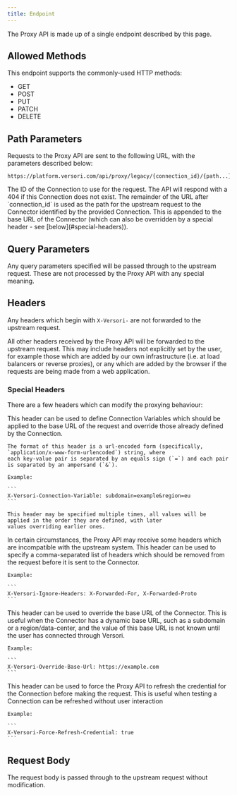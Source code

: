 ```yaml
---
title: Endpoint
---
```


The Proxy API is made up of a single endpoint described by this page.

## Allowed Methods

This endpoint supports the commonly-used HTTP methods:

- GET
- POST
- PUT
- PATCH
- DELETE

## Path Parameters

Requests to the Proxy API are sent to the following URL, with the parameters described below:

```
https://platform.versori.com/api/proxy/legacy/{connection_id}/{path...}
```

<ParamField path="connection_id" type="string">
    The ID of the Connection to use for the request. The API will respond with a 404 if this Connection does not exist.
</ParamField>

<ParamField path="path..." type="string">
    The remainder of the URL after `connection_id` is used as the path for the upstream request to the Connector
    identified by the provided Connection. This is appended to the base URL of the Connector (which can also be
    overridden by a special header - see [below](#special-headers)).
</ParamField>

## Query Parameters

Any query parameters specified will be passed through to the upstream request. These are not processed by the Proxy API
with any special meaning.

## Headers

Any headers which begin with `X-Versori-` are not forwarded to the upstream request.

All other headers received by the Proxy API will be forwarded to the upstream request. This may include headers not
explicitly set by the user, for example those which are added by our own infrastructure (i.e. at load balancers or
reverse proxies), or any which are added by the browser if the requests are being made from a web application.

### Special Headers

There are a few headers which can modify the proxying behaviour:

<ParamField header="X-Versori-Connection-Variable" type="string">
    This header can be used to define Connection Variables which should be applied to the base URL of the request and
    override those already defined by the Connection.

    The format of this header is a url-encoded form (specifically, `application/x-www-form-urlencoded`) string, where
    each key-value pair is separated by an equals sign (`=`) and each pair is separated by an ampersand (`&`).

    Example:

    ```
    X-Versori-Connection-Variable: subdomain=example&region=eu
    ```

    This header may be specified multiple times, all values will be applied in the order they are defined, with later
    values overriding earlier ones.

</ParamField>

<ParamField header="X-Versori-Ignore-Headers" type="string" >
    In certain circumstances, the Proxy API may receive some headers which are incompatible with the upstream system.
    This header can be used to specify a comma-separated list of headers which should be removed from the request before
    it is sent to the Connector.

    Example:

    ```
    X-Versori-Ignore-Headers: X-Forwarded-For, X-Forwarded-Proto
    ```

</ParamField>

<ParamField header="X-Versori-Override-Base-Url" type="string">
    This header can be used to override the base URL of the Connector. This is useful when the Connector has a dynamic
    base URL, such as a subdomain or a region/data-center, and the value of this base URL is not known until the user
    has connected through Versori.

    Example:

    ```
    X-Versori-Override-Base-Url: https://example.com
    ```

</ParamField>

<ParamField header="X-Versori-Force-Refresh-Credential" type="boolean">
    This header can be used to force the Proxy API to refresh the credential for the Connection before making the
    request. This is useful when testing a Connection can be refreshed without user interaction

    Example:

    ```
    X-Versori-Force-Refresh-Credential: true
    ```

</ParamField>

## Request Body

The request body is passed through to the upstream request without modification.
